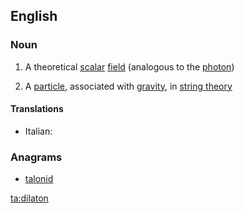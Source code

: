 ==English==
{{wikipedia}}

===Noun===
{{en-noun}}

# {{physics}} A theoretical [[scalar]] [[field]] (analogous to the [[photon]])
# {{physics}} A [[particle]], associated with [[gravity]], in [[string theory]]

====Translations====
{{trans-top|scalar field}}
{{trans-mid}}
{{trans-bottom}}

{{trans-top|particle}}
* Italian: {{t-|it|dilatone|m}}
{{trans-mid}}
{{trans-bottom}}

===Anagrams===
* [[talonid#English|talonid]]

[[ta:dilaton]]